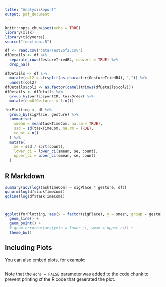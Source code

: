 ```yaml
---
title: "AnalysisReport"
output: pdf_document
---
```


```r
knitr::opts_chunk$set(echo = TRUE)
library(xlsx)
library(tidyverse)
source("functions.R")

df <- read.csv("data/Test2of2.csv")
dfDetails <- df %>%
  separate_rows(GestureTriedB4, convert = TRUE) %>%
  drop_na()

dfDetails <- df %>%
  mutate(col2 = strsplit(as.character(GestureTriedB4), ",")) %>%
  unnest(col2)
dfDetails$col2 <- as.factor(camel(trimws(dfDetails$col2)))
dfDetails <- dfDetails %>%
  group_by(participantID, taskOrder) %>%
  mutate(numOfGestures = 1:n())

forPlotting <- df %>%
  group_by(sigPlace, gesture) %>%
  summarise(
    smean = mean(taskTimeCom, na.rm = TRUE),
    ssd = sd(taskTimeCom, na.rm = TRUE),
    count = n()
  ) %>%
  mutate(
    se = ssd / sqrt(count),
    lower_ci = lower_ci(smean, se, count),
    upper_ci = upper_ci(smean, se, count)
  )

```

## R Markdown


```r


summary(aov(log(taskTimeCom) ~ sigPlace * gesture, df))
qqnorm(log(df$taskTimeCom))
qqline(log(df$taskTimeCom))



ggplot(forPlotting, aes(x = factor(sigPlace), y = smean, group = gesture, colour = gesture)) +
  geom_line() +
  geom_point() +
  # geom_errorbar(aes(ymin = lower_ci, ymax = upper_ci)) +
  theme_bw()

```

## Including Plots

You can also embed plots, for example:

```r

```

Note that the `echo = FALSE` parameter was added to the code chunk to prevent printing of the R code that generated the plot.
